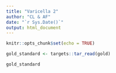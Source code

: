 ```yaml
---
title: "Varicella 2"
author: "CL & AF"
date: "`r Sys.Date()`"
output: html_document
---
```


```r
knitr::opts_chunk$set(echo = TRUE)
```



```r
gold_standard <- targets::tar_read(gold)

gold_standard
```

